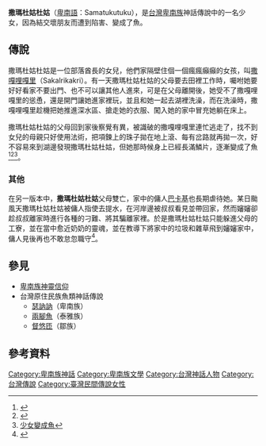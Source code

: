 '''撒瑪杜姑杜姑'''（[[卑南語|卑南語]]：Samatukutuku），是[[台灣|台灣]][[卑南族|卑南族]]神話傳說中的一名少女，因為結交壞朋友而遭到陷害、變成了魚。
==傳說==
撒瑪杜姑杜姑是一位部落酋長的女兒，他們家隔壁住個一個瘋瘋癲癲的女孩，叫[[撒嘎哩嘎里|撒嘎哩嘎里]]（Sakalrikakri）。有一天撒瑪杜姑杜姑的父母要去田裡工作時，囑咐她要好好看家不要出門、也不可以讓其他人進來，可是在父母離開後，她受不了撒嘎哩嘎里的慫恿，還是開門讓她進家裡玩，並且和她一起去湖裡洗澡，而在洗澡時，撒嘎哩嘎里趁機把她推進深水區、搶走她的衣服、闖入她的家中冒充她躺在床上。

撒瑪杜姑杜姑的父母回到家後察覺有異，被識破的撒嘎哩嘎里連忙逃走了，找不到女兒的母親只好使用法術，把項鍊上的珠子拋在地上滾、每有岔路就再拋一次，好不容易來到湖邊發現撒瑪杜姑杜姑，但她那時候身上已經長滿鱗片，逐漸變成了魚<ref name="卑南族神話故事集錦">{{cite book|last=|first=|date=1994-06-01|title=卑南族神話故事集錦|url=https://www.govbooks.com.tw/books/10929|location=|publisher=臺東縣政府文化局|page=|isbn=|author=林豪勳 / 陳光榮|access-date=2020-09-10|archive-date=2020-03-17|archive-url=https://web.archive.org/web/20200317232300/https://www.govbooks.com.tw/books/10929|dead-url=no}}</ref><ref name="卑南族神話與傳說">{{cite web|author=達西烏拉彎‧畢馬|title=卑南族神話與傳說|url=https://www.books.com.tw/products/0010232851|publisher=晨星|isbn=9574554775|accessdate=2003-09-01|archive-date=2019-08-06|archive-url=https://web.archive.org/web/20190806062703/https://www.books.com.tw/products/0010232851|dead-url=no}}</ref><ref>[http://163.21.193.200/multilingual/docs/subject_103/read_native_0714/05%E7%9F%A5%E6%9C%AC%E5%8D%91%E5%8D%97%E8%AA%9E/5-C-103-%E7%9F%A5%E6%9C%AC%E5%8D%91%E5%8D%97%E8%AA%9E-%E5%9C%8B%E5%B0%8F1.pdf 少女變成魚]</ref>。

=== 其他 ===
在另一版本中，'''撒瑪杜姑杜姑'''父母雙亡，家中的傭人[[巴卡基|巴卡基]]也長期虐待她。某日颱風天撒瑪杜姑杜姑被傭人指使去提水，在河岸邊被叔叔看見並帶回家，然而嬸嬸卻趁叔叔離家時進行各種的刁難、將其騙離家裡。於是撒瑪杜姑杜姑只能躲進父母的工寮，並在當中愈近奶奶的靈魂，並在教導下將家中的垃圾和雜草飛到嬸嬸家中，傭人見後再也不敢怠忽職守<ref name="臺東卑南族口傳文學選">{{cite web|author=[[金榮華|金榮華]] |title=《臺東卑南族口傳文學選》 |url=https://tm.ncl.edu.tw/article?u=022_003_00002692 |publisher=[[國家圖書館_(中華民國)|國家圖書館]] |isbn= |accessdate=1989-08 }}</ref>{{Rp|47-54}}。

==參見==
*[[卑南族神靈信仰|卑南族神靈信仰]]
*台灣原住民族魚類神話傳說
**[[瑟訥訥|瑟訥訥]]（卑南族）
**[[兩腳魚|兩腳魚]]（泰雅族）
**[[督悠匝|督悠匝]]（鄒族）

==參考資料==
{{reflist}}

{{卑南族神話}}
[[Category:卑南族神話|Category:卑南族神話]]
[[Category:卑南族文學|Category:卑南族文學]]
[[Category:台灣神話人物|Category:台灣神話人物]]
[[Category:台灣傳說|Category:台灣傳說]]
[[Category:臺灣民間傳說女性|Category:臺灣民間傳說女性]]